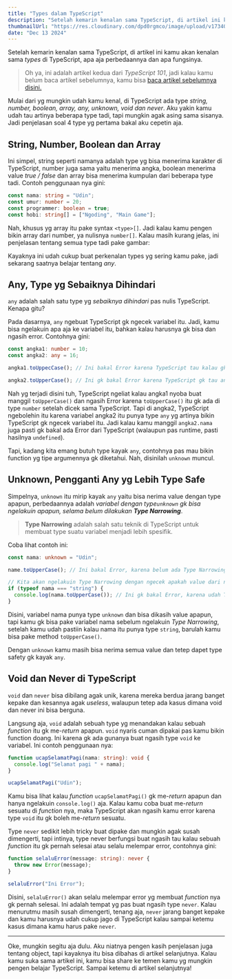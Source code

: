 ```yaml
---
title: "Types dalam TypeScript"
description: "Setelah kemarin kenalan sama TypeScript, di artikel ini kamu akan kenalan sama types di TypeScript, apa aja perbedaannya dan apa fungsinya."
thumbnailUrl: "https://res.cloudinary.com/dpd0rgmco/image/upload/v1734078556/blog/05-types-dalam-typescript/20241213_145405_si6jrn.jpg"
date: "Dec 13 2024"
---
```



Setelah kemarin kenalan sama TypeScript, di artikel ini kamu akan kenalan sama _types_ di TypeScript, apa aja perbedaannya dan apa fungsinya.

> Oh ya, ini adalah artikel kedua dari _TypeScript 101_, jadi kalau kamu belum baca artikel sebelumnya, kamu bisa [baca artikel sebelumnya disini.](/blog/berkenalan-dengan-typescript)

Mulai dari yg mungkin udah kamu kenal, di TypeScript ada type _string, number, boolean, array, any, unknown, void dan never_. Aku yakin kamu udah tau artinya beberapa type tadi, tapi mungkin agak asing sama sisanya. Jadi penjelasan soal 4 type yg pertama bakal aku cepetin aja.

## String, Number, Boolean dan Array

Ini simpel, string seperti namanya adalah type yg bisa menerima karakter di TypeScript, number juga sama yaitu menerima angka, boolean menerima value _true / false_ dan array bisa menerima kumpulan dari beberapa type tadi. Contoh penggunaan nya gini:

```ts
const nama: string = "Udin";
const umur: number = 20;
const programmer: boolean = true;
const hobi: string[] = ["Ngoding", "Main Game"];
```

Nah, khusus yg array itu pake syntax `<type>[]`. Jadi kalau kamu pengen bikin array dari number, ya nulisnya `number[]`. Kalau masih kurang jelas, ini penjelasan tentang semua type tadi pake gambar:

<Images
  src="https://res.cloudinary.com/dpd0rgmco/image/upload/v1733924656/blog/05-types-dalam-typescript/typescript-types_wcwpdf.png"
  alt="Penjelasan tentang types dasar"
/>

Kayaknya ini udah cukup buat perkenalan types yg sering kamu pake, jadi sekarang saatnya belajar tentang _any_.

## Any, Type yg Sebaiknya Dihindari

`any` adalah salah satu type yg _sebaiknya dihindari_ pas nulis TypeScript. Kenapa gitu?

Pada dasarnya, `any` ngebuat TypeScript gk ngecek variabel itu. Jadi, kamu bisa ngelakuin apa aja ke variabel itu, bahkan kalau harusnya gk bisa dan ngasih error. Contohnya gini:

```ts
const angka1: number = 10;
const angka2: any = 16;

angka1.toUppecCase(); // Ini bakal Error karena TypeScript tau kalau gk ada toUpperCase() di dalam type "number"

angka2.toUpperCase(); // Ini gk bakal Error karena TypeScript gk tau angka2 adalah type "number" dan nganggep kalau toUpperCase() itu ada.
```

Nah yg terjadi disini tuh, TypeScript ngeliat kalau angka1 nyoba buat manggil `toUpperCase()` dan ngasih Error karena `toUpperCase()` itu gk ada di type `number` setelah dicek sama TypeScript. Tapi di angka2, TypeScript ngebolehin itu karena variabel angka2 itu punya type `any` yg artinya bikin TypeScript gk ngecek variabel itu. Jadi kalau kamu manggil `angka2.nama` juga pasti gk bakal ada Error dari TypeScript (walaupun pas runtime, pasti hasilnya `undefined`).

Tapi, kadang kita emang butuh type kayak `any`, contohnya pas mau bikin function yg tipe argumennya gk diketahui. Nah, disinilah `unknown` muncul.

## Unknown, Pengganti Any yg Lebih Type Safe

Simpelnya, `unknown` itu mirip kayak `any` yaitu bisa nerima value dengan type apapun, perbedaannya adalah _variabel dengan type`unknown` gk bisa ngelakuin apapun, selama belum dilakukan **Type Narrowing**_.

> **Type Narrowing** adalah salah satu teknik di TypeScript untuk membuat type suatu variabel menjadi lebih spesifik.

Coba lihat contoh ini:

```ts
const nama: unknown = "Udin";

name.toUpperCase(); // Ini bakal Error, karena belum ada Type Narrowing

// Kita akan ngelakuin Type Narrowing dengan ngecek apakah value dari nama itu sesuai dengan type string
if (typeof nama === "string") {
  console.log(nama.toUpperCase()); // Ini gk bakal Error, karena udah Type Narrowing.
}
```

Disini, variabel nama punya type `unknown` dan bisa dikasih value apapun, tapi kamu gk bisa pake variabel nama sebelum ngelakuin _Type Narrowing_, setelah kamu udah pastiin kalau nama itu punya type `string`, barulah kamu bisa pake method `toUpperCase()`.

Dengan `unknown` kamu masih bisa nerima semua value dan tetep dapet type safety gk kayak `any`.

## Void dan Never di TypeScript

`void` dan `never` bisa dibilang agak unik, karena mereka berdua jarang banget kepake dan kesannya agak _useless_, walaupun tetep ada kasus dimana void dan never ini bisa berguna.

Langsung aja, `void` adalah sebuah type yg menandakan kalau sebuah _function_ itu gk me-_return_ apapun. `void` nyaris cuman dipakai pas kamu bikin function doang. Ini karena gk ada gunanya buat ngasih type `void` ke variabel. Ini contoh penggunaan nya:

```ts
function ucapSelamatPagi(nama: string): void {
  console.log("Selamat pagi " + nama);
}

ucapSelamatPagi("Udin");
```

Kamu bisa lihat kalau _function_ `ucapSelamatPagi()` gk me-_return_ apapun dan hanya ngelakuin `console.log()` aja. Kalau kamu coba buat me-_return_ sesuatu di _function_ nya, maka TypeScript akan ngasih kamu error karena type `void` itu gk boleh me-_return_ sesuatu.

Type `never` sedikit lebih tricky buat dipake dan mungkin agak susah dimengerti, tapi intinya, type never berfungsi buat ngasih tau kalau sebuah _function_ itu gk pernah selesai atau selalu melempar error, contohnya gini:

```ts
function selaluError(message: string): never {
  throw new Error(message);
}

selaluError("Ini Error");
```

Disini, `selaluError()` akan selalu melempar error yg membuat _function_ nya gk pernah selesai. Ini adalah tempat yg pas buat ngasih type `never`. Kalau menurutmu masih susah dimengerti, tenang aja, `never` jarang banget kepake dan kamu harusnya udah cukup jago di TypeScript kalau sampai ketemu kasus dimana kamu harus pake `never`.

---

Oke, mungkin segitu aja dulu. Aku niatnya pengen kasih penjelasan juga tentang object, tapi kayaknya itu bisa dibahas di artikel selanjutnya. Kalau kamu suka sama artikel ini, kamu bisa share ke temen kamu yg mungkin pengen belajar TypeScript. Sampai ketemu di artikel selanjutnya!

